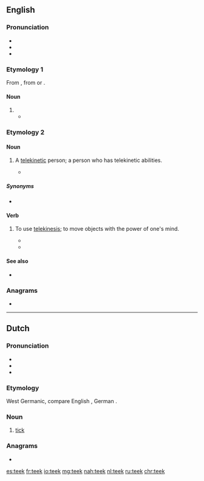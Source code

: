 ==English==

===Pronunciation===
* {{enPR|tēk}}
* {{IPA|/tiːk/|lang=en}}
* {{rhymes|iːk|lang=en}}

===Etymology 1===
From {{der|en|pt|teca}}, from {{der|en|ml|തേക്കു്}} or {{der|en|ta|தேக்கு|sc=Taml}}.

====Noun====
{{en-noun|?}}

# {{obsolete form of|teak|lang=en}}
#* {{quote-book
|year=1794–95
|title=Proceedings Relative to Ships Tendered for the Service of the United East-India Company, from the Twenty-sixth of March, 1794, to the Sixth of January, 1795:
|url=https://books.google.com/books?id=ih8Thtomd74C&pg=PA883
|page=885
|section=Extract from Major Rennel's Memoir
|passage=The '''Teek''' forests, from whence the marine yard at Bombay are furnished with that excellent species of ship timber, lie along the western side of the Gaut Mountains, and other contiguous ridges of hills, on the north and north-east of Basseen; the numerous rivulets that descend from thence affording water-carriage for the timber.  I cannot close this account, without remarking the unpardonable negligence we are guilty of, in delaying to build '''Teek''' ships of war for the use of the Indians seas.
}}

===Etymology 2===

====Noun====
{{en-noun}}

# {{lb|en|science fiction}} A [[telekinetic]] person; a person who has telekinetic abilities.
#* {{quote-book
|year=2011
|title=StarCraft Ghost: Spectres
|first=Nate|last=Kenyon|authorlink=Nate Kenyon
|isbn=9781439172759 
|page=140
|passage=She stood there dumbfounded as the door swung open and banged against the inside wall, narrowly missing her.¶ ''I did that'', she thought.  ''I'm a... '''teek'''?''
}}

=====Synonyms=====
* {{l|en|telekinetic}}

====Verb====
{{en-verb}}

# {{lb|en|science fiction}} To use [[telekinesis]]; to move objects with the power of one's mind.
#* {{quote-journal
|date=1957-04
|first=Robert|last=Silverberg|authorlink=Robert Silverberg
|title=Hidden Talent
|journal=Worlds of If
|url=https://archive.org/details/1957-04_IF
|page=27
|passage=Tears of pain came to his eyes—and he didn’t know which hurt more, the pain of the soup on his arm or the real shock he had received when he had forced himself to keep from '''teeking''' the falling soup halfway across the room. 
}}
#* {{quote-book
|year=2011
|title=StarCraft Ghost: Spectres
|first=Nate|last=Kenyon|authorlink=Nate Kenyon
|isbn=9781439172759 
|page=44
|passage=With a brief psionic push, Nova '''teeked''' them aside and into the rock, firing her rifle at the soft areas just above the creature's rib cage.
}}

====See also====
* {{l|en|teep||telepathy}}

===Anagrams===
* {{l|en|keet}}

----

==Dutch==

===Pronunciation===
* {{rhymes|eːk|lang=nl}}
* {{audio|Nl-teek.ogg|audio|lang=nl}}
* {{IPA|/teːk/|lang=nl}}

===Etymology===
West Germanic, compare English {{m|en|tick}}, German {{m|de|Zecke}}.

===Noun===
{{nl-noun|m|-en|teekje}}

# [[tick]] {{gloss|insect}}

===Anagrams===
* {{l|nl|keet}}

[[es:teek]]
[[fr:teek]]
[[io:teek]]
[[mg:teek]]
[[nah:teek]]
[[nl:teek]]
[[ru:teek]]
[[chr:teek]]